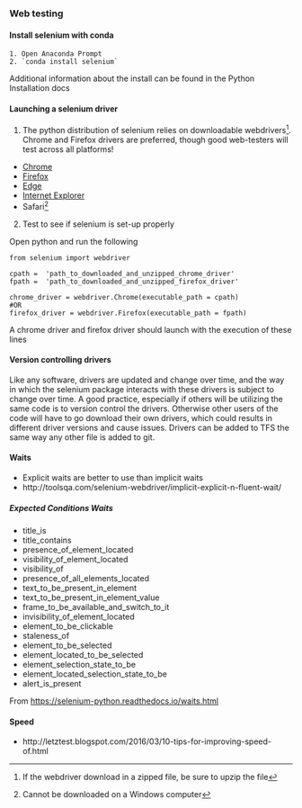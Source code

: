### Web testing {-}

#### Install selenium with conda {-}

	1. Open Anaconda Prompt 
	2. `conda install selenium`
	
Additional information about the install can be found in the Python Installation docs

#### Launching a selenium driver {-}

1. The python distribution of selenium relies on downloadable webdrivers^[If the webdriver download in a zipped file, be sure to upzip the file]. Chrome and Firefox drivers are preferred, though good web-testers will test across all platforms!

* [Chrome](http://chromedriver.chromium.org/downloads)
* [Firefox](https://github.com/mozilla/geckodriver/releases)
* [Edge](https://download.microsoft.com/download/F/8/A/F8AF50AB-3C3A-4BC4-8773-DC27B32988DD/MicrosoftWebDriver.exe)
* [Internet Explorer](https://goo.gl/fzqqyZ)
* Safari^[Cannot be downloaded on a Windows computer]
		
2. Test to see if selenium is set-up properly
	
Open python and run the following
	
```
from selenium import webdriver

cpath =  'path_to_downloaded_and_unzipped_chrome_driver'
fpath =  'path_to_downloaded_and_unzipped_firefox_driver'

chrome_driver = webdriver.Chrome(executable_path = cpath)
#OR
firefox_driver = webdriver.Firefox(executable_path = fpath)
```
	
A chrome driver and firefox driver should launch with the execution of these lines

#### Version controlling drivers {-}

Like any software, drivers are updated and change over time, and the way in which the selenium package interacts with these drivers is subject to change over time. A good practice, especially if others will be utilizing the same code is to version control the drivers. Otherwise other users of the code will have to go download their own drivers, which could results in different driver versions and cause issues. Drivers can be added to TFS the same way any other file is added to git. 

#### Waits {-}

* Explicit waits are better to use than implicit waits
* http://toolsqa.com/selenium-webdriver/implicit-explicit-n-fluent-wait/

##### Expected Conditions Waits {-}

* title_is
* title_contains
* presence_of_element_located
* visibility_of_element_located
* visibility_of
* presence_of_all_elements_located
* text_to_be_present_in_element
* text_to_be_present_in_element_value
* frame_to_be_available_and_switch_to_it
* invisibility_of_element_located
* element_to_be_clickable
* staleness_of
* element_to_be_selected
* element_located_to_be_selected
* element_selection_state_to_be
* element_located_selection_state_to_be
* alert_is_present

From <https://selenium-python.readthedocs.io/waits.html> 

#### Speed {-}

* http://letztest.blogspot.com/2016/03/10-tips-for-improving-speed-of.html

